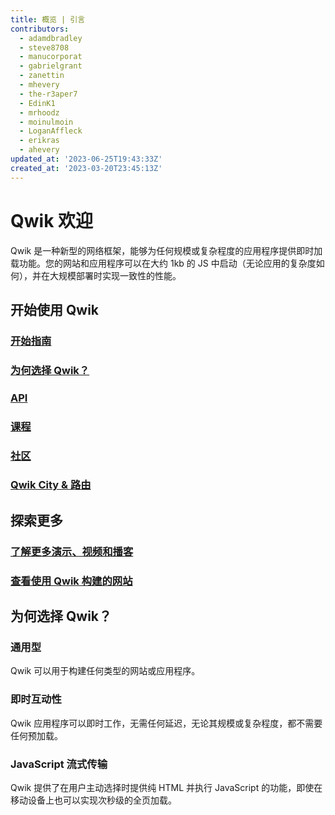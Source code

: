 ```yaml
---
title: 概览 | 引言
contributors:
  - adamdbradley
  - steve8708
  - manucorporat
  - gabrielgrant
  - zanettin
  - mhevery
  - the-r3aper7
  - EdinK1
  - mrhoodz
  - moinulmoin
  - LoganAffleck
  - erikras
  - ahevery
updated_at: '2023-06-25T19:43:33Z'
created_at: '2023-03-20T23:45:13Z'
---
```



# Qwik 欢迎

Qwik 是一种新型的网络框架，能够为任何规模或复杂程度的应用程序提供即时加载功能。您的网站和应用程序可以在大约 1kb 的 JS 中启动（无论应用的复杂度如何），并在大规模部署时实现一致性的性能。

## 开始使用 Qwik

<div class="card-grid">
  <a class="card card-center" href="/docs/getting-started/">
    <ImgGettingStartedRocket class="intro-icon" style="margin-bottom:-7px" />
    <h3>开始指南</h3>
  </a>
  <a class="card card-center" href="/docs/concepts/think-qwik/">
    <ImgWhyQwikLogo class="intro-icon" />
    <h3>为何选择 Qwik？</h3>
  </a>
  <a class="card card-center" href="/api/">
    <ImgApiServer class="intro-icon" style="margin-bottom:15px" />
    <h3>API</h3>
  </a>
  <a class="card card-center" href="/ecosystem/#courses">
    <ImgCoursesBook class="intro-icon" style="margin-bottom:15px" />
    <h3>课程</h3>
  </a>
  <a class="card card-center" href="https://qwik.dev/chat">
    <ImgCommunityChat class="intro-icon" />
    <h3>社区</h3>
  </a>
  <a class="card card-center" href="/docs/qwikcity/">
    <ImgQwikcityAndRouting class="intro-icon" />
    <h3>Qwik City & 路由</h3>
  </a>
</div>

## 探索更多

<div class="card-grid">
  <a class="card card-center" href="/media/">
    <ImgSeeMoreMedia class="intro-icon" />
    <h3>了解更多演示、视频和播客</h3>
  </a>
  <a class="card card-center" href="/showcase/">
    <ImgShowcase class="intro-icon" />
    <h3>查看使用 Qwik 构建的网站</h3>
  </a>
</div>

## 为何选择 Qwik？

<div class="card-grid">
  <div class="card">
    <h3>通用型</h3>
    <p>Qwik 可以用于构建任何类型的网站或应用程序。</p>
  </div>
  <div class="card">
    <h3>即时互动性</h3>
    <p>
      Qwik 应用程序可以即时工作，无需任何延迟，无论其规模或复杂程度，都不需要任何预加载。
    </p>
  </div>
  <div class="card">
    <h3>JavaScript 流式传输</h3>
    <p>
      Qwik 提供了在用户主动选择时提供纯 HTML 并执行 JavaScript 的功能，即使在移动设备上也可以实现次秒级的全页加载。
    </p>
  </div>
</div>